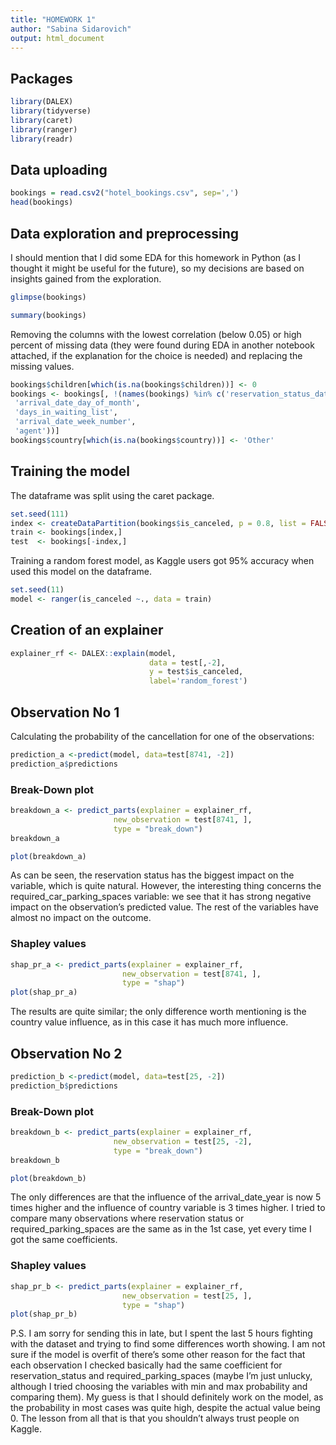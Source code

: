 ---
title: "HOMEWORK 1"
author: "Sabina Sidarovich"
output: html_document
---

## Packages

```{r message=FALSE, warning=FALSE, include=FALSE}
library(DALEX)
library(tidyverse)
library(caret)
library(ranger)
library(readr)
```

## Data uploading

```{r}
bookings = read.csv2("hotel_bookings.csv", sep=',')
head(bookings)
```

## Data exploration and preprocessing

I should mention that I did some EDA for this homework in Python (as I thought it might be useful for the future), so my decisions are based on insights gained from the exploration.

```{r}
glimpse(bookings)
```

```{r}
summary(bookings)
```

Removing the columns with the lowest correlation (below 0.05) or high percent of missing data (they were found during EDA in another notebook attached, if the explanation for the choice is needed) and replacing the missing values.

```{r}
bookings$children[which(is.na(bookings$children))] <- 0
bookings <- bookings[, !(names(bookings) %in% c('reservation_status_date', 'company', 'babies',
 'arrival_date_day_of_month',
 'days_in_waiting_list',
 'arrival_date_week_number',
 'agent'))]
bookings$country[which(is.na(bookings$country))] <- 'Other'
```

## Training the model

The dataframe was split using the caret package.

```{r}
set.seed(111)
index <- createDataPartition(bookings$is_canceled, p = 0.8, list = FALSE)
train <- bookings[index,]
test  <- bookings[-index,]
```

Training a random forest model, as Kaggle users got 95% accuracy when used this model on the dataframe.

```{r}
set.seed(11)
model <- ranger(is_canceled ~., data = train)
```

##  Creation of an explainer

```{r}
explainer_rf <- DALEX::explain(model, 
                               data = test[,-2],  
                               y = test$is_canceled,
                               label='random_forest')
```

## Observation No 1

Calculating the probability of the cancellation for one of the observations:

```{r}
prediction_a <-predict(model, data=test[8741, -2])
prediction_a$predictions
```

### Break-Down plot

```{r}
breakdown_a <- predict_parts(explainer = explainer_rf,
                       new_observation = test[8741, ],
                       type = "break_down")
breakdown_a
```

```{r}
plot(breakdown_a)
```

As can be seen, the reservation status has the biggest impact on the variable, which is quite natural. However, the interesting thing concerns the required_car_parking_spaces variable: we see that it has strong negative impact on the observation's predicted value. The rest of the variables have almost no impact on the outcome.

### Shapley values

```{r}
shap_pr_a <- predict_parts(explainer = explainer_rf,
                         new_observation = test[8741, ],
                         type = "shap")
plot(shap_pr_a)
```

The results are quite similar; the only difference worth mentioning is the country value influence, as in this case it has much more influence.

## Observation No 2

```{r}
prediction_b <-predict(model, data=test[25, -2])
prediction_b$predictions
```

### Break-Down plot

```{r}
breakdown_b <- predict_parts(explainer = explainer_rf,
                       new_observation = test[25, -2],
                       type = "break_down")
breakdown_b

```

```{r}
plot(breakdown_b)
```

The only differences are that the influence of the arrival_date_year is now 5 times higher and the influence of country variable is 3 times higher. I tried to compare many observations where reservation status or required_parking_spaces are the same as in the 1st case, yet every time I got the same coefficients.

### Shapley values

```{r}
shap_pr_b <- predict_parts(explainer = explainer_rf,
                         new_observation = test[25, ],
                         type = "shap")
plot(shap_pr_b)
```

P.S. I am sorry for sending this in late, but I spent the last 5 hours fighting with the dataset and trying to find some differences worth showing. I am not sure if the model is overfit of there's some other reason for the fact that each observation I checked basically had the same coefficient for reservation_status and required_parking_spaces (maybe I'm just unlucky, although I tried choosing the variables with min and max probability and comparing them). My guess is that I should definitely work on the model, as the probability in most cases was quite high, despite the actual value being 0. The lesson from all that is that you shouldn't always trust people on Kaggle.
